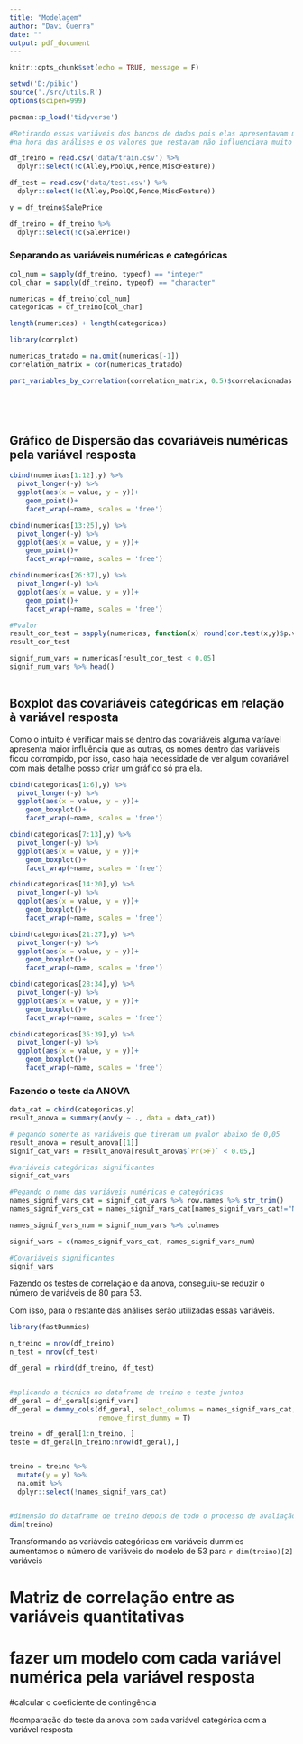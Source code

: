 ```yaml
---
title: "Modelagem"
author: "Davi Guerra"
date: ""
output: pdf_document
---
```


```r
knitr::opts_chunk$set(echo = TRUE, message = F)
```

```r
setwd('D:/pibic')
source('./src/utils.R')
options(scipen=999)

pacman::p_load('tidyverse')

#Retirando essas variáveis dos bancos de dados pois elas apresentavam muitos valores faltantes
#na hora das análises e os valores que restavam não influenciava muito na variável resposta

df_treino = read.csv('data/train.csv') %>%
  dplyr::select(!c(Alley,PoolQC,Fence,MiscFeature)) 

df_test = read.csv('data/test.csv') %>% 
  dplyr::select(!c(Alley,PoolQC,Fence,MiscFeature))

y = df_treino$SalePrice

df_treino = df_treino %>% 
  dplyr::select(!c(SalePrice))
```


### Separando as variáveis numéricas e categóricas
```r
col_num = sapply(df_treino, typeof) == "integer"
col_char = sapply(df_treino, typeof) == "character"

numericas = df_treino[col_num]
categoricas = df_treino[col_char]

length(numericas) + length(categoricas)
```

```r
library(corrplot)

numericas_tratado = na.omit(numericas[-1])
correlation_matrix = cor(numericas_tratado)

part_variables_by_correlation(correlation_matrix, 0.5)$correlacionadas






```







## Gráfico de Dispersão das covariáveis numéricas pela variável resposta

```r


cbind(numericas[1:12],y) %>% 
  pivot_longer(-y) %>% 
  ggplot(aes(x = value, y = y))+
    geom_point()+
    facet_wrap(~name, scales = 'free')

cbind(numericas[13:25],y) %>% 
  pivot_longer(-y) %>% 
  ggplot(aes(x = value, y = y))+
    geom_point()+
    facet_wrap(~name, scales = 'free')

cbind(numericas[26:37],y) %>% 
  pivot_longer(-y) %>% 
  ggplot(aes(x = value, y = y))+
    geom_point()+
    facet_wrap(~name, scales = 'free')

```
\subsection{Teste de correlação de pearson }
```r

#Pvalor
result_cor_test = sapply(numericas, function(x) round(cor.test(x,y)$p.value,5))
result_cor_test

signif_num_vars = numericas[result_cor_test < 0.05]
signif_num_vars %>% head()
  
```

## Boxplot das covariáveis categóricas em relação à variável resposta

Como o intuito é verificar mais se dentro das covariáveis alguma varíavel apresenta maior influência que as outras, os nomes dentro das variáveis ficou corrompido, por isso, caso haja necessidade de ver algum covariável com mais detalhe posso criar um gráfico só pra ela.

```r



cbind(categoricas[1:6],y) %>% 
  pivot_longer(-y) %>% 
  ggplot(aes(x = value, y = y))+
    geom_boxplot()+
    facet_wrap(~name, scales = 'free')

cbind(categoricas[7:13],y) %>% 
  pivot_longer(-y) %>% 
  ggplot(aes(x = value, y = y))+
    geom_boxplot()+
    facet_wrap(~name, scales = 'free')

cbind(categoricas[14:20],y) %>% 
  pivot_longer(-y) %>% 
  ggplot(aes(x = value, y = y))+
    geom_boxplot()+
    facet_wrap(~name, scales = 'free')

cbind(categoricas[21:27],y) %>% 
  pivot_longer(-y) %>% 
  ggplot(aes(x = value, y = y))+
    geom_boxplot()+
    facet_wrap(~name, scales = 'free')

cbind(categoricas[28:34],y) %>% 
  pivot_longer(-y) %>% 
  ggplot(aes(x = value, y = y))+
    geom_boxplot()+
    facet_wrap(~name, scales = 'free')

cbind(categoricas[35:39],y) %>% 
  pivot_longer(-y) %>% 
  ggplot(aes(x = value, y = y))+
    geom_boxplot()+
    facet_wrap(~name, scales = 'free')


```

### Fazendo o teste da ANOVA
```r
data_cat = cbind(categoricas,y) 
result_anova = summary(aov(y ~ ., data = data_cat))

```

```r
# pegando somente as variáveis que tiveram um pvalor abaixo de 0,05
result_anova = result_anova[[1]]
signif_cat_vars = result_anova[result_anova$`Pr(>F)` < 0.05,]

#variáveis categóricas significantes
signif_cat_vars

```


```r
#Pegando o nome das variáveis numéricas e categóricas
names_signif_vars_cat = signif_cat_vars %>% row.names %>% str_trim() 
names_signif_vars_cat = names_signif_vars_cat[names_signif_vars_cat!="NA"]

names_signif_vars_num = signif_num_vars %>% colnames

signif_vars = c(names_signif_vars_cat, names_signif_vars_num)

#Covariáveis significantes
signif_vars


```

Fazendo os testes de correlação e da anova, conseguiu-se reduzir o número de variáveis de 80 para 53.

Com isso, para o restante das análises serão utilizadas essas variáveis.


\subsection{Criação das variáveis dummies}


```r
library(fastDummies)

n_treino = nrow(df_treino)
n_test = nrow(df_test)

df_geral = rbind(df_treino, df_test)


#aplicando a técnica no dataframe de treino e teste juntos
df_geral = df_geral[signif_vars]
df_geral = dummy_cols(df_geral, select_columns = names_signif_vars_cat, 
                      remove_first_dummy = T)

treino = df_geral[1:n_treino, ]
teste = df_geral[n_treino:nrow(df_geral),]


treino = treino %>% 
  mutate(y = y) %>% 
  na.omit %>% 
  dplyr::select(!names_signif_vars_cat) 


#dimensão do dataframe de treino depois de todo o processo de avaliação e criação de variáveis
dim(treino)
```


Transformando as variáveis categóricas em variáveis dummies aumentamos o número de variáveis do modelo de 53 para `r dim(treino)[2]` variáveis


\subsection{Seleção do modelo}

<!-- Usando a fórmula do backward usando o critério de aic chegamos nos seguintes resultados: -->
<!-- ```{r, results='hide'} -->

<!-- library(MASS) -->


<!-- model = lm(y~., data = treino) -->
<!-- best_model = stepAIC(model, direction = 'backward') -->

<!-- ``` -->

<!-- Número de variáveis selecionadas: -->
<!-- ```{r} -->
<!-- best_model$coefficients %>% names %>% length -->
<!-- ``` -->
<!-- Variáveis selecionadas: -->

<!-- ```{r} -->
<!-- best_model$coefficients %>% names -->
<!-- ``` -->

<!-- Gráfico de resíduos: -->

<!-- ```{r} -->
<!-- plot(best_model$residuals) -->
<!-- ``` -->


<!-- Preparando os dados de teste para a predição: -->
<!-- ```{r} -->
<!-- teste = teste %>% -->
<!--   dplyr::select(!names_signif_vars_cat) -->
<!-- ``` -->

<!-- Fazendo a avaliação do modelo: -->
<!-- ```{r} -->
<!-- library(forecast) -->

<!-- y_true = y -->
<!-- y_pred = predict(best_model, treino) -->

<!-- accuracy(y_true, y_pred) -->
<!-- ``` -->









# Matriz de correlação entre as variáveis quantitativas

# fazer um modelo com cada variável numérica pela variável resposta

#calcular o coeficiente de contingência

#comparação do teste da anova com cada variável categórica com a variável resposta









